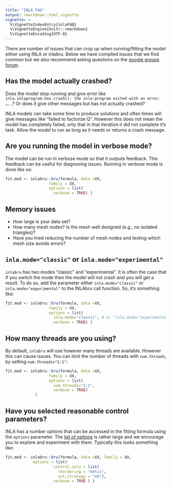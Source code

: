```yaml
---
title: "INLA FAQ"
output: rmarkdown::html_vignette
vignette: >
  %\VignetteIndexEntry{inlaFAQ}
  %\VignetteEngine{knitr::rmarkdown}
  %\VignetteEncoding{UTF-8}
---
```


There are number of issues that can crop up when running/fitting the model either using INLA or inlabru. Below we have compiled issues that we find common but we also recommend asking questions on the [google groups forum](https://groups.google.com/g/r-inla-discussion-group).

## Has the model actually crashed?

Does the model stop running and give error like `inla.inlaprogram.has.crash(): the inla-program exited with an error. …..`? Or does it give other messages but has not actually crashed?

INLA models can take some time to produce solutions and often times will give messages like "failed to factorize Q". However this does not mean the model has completely failed, only that in that iteration it did not complete it's task. Allow the model to run as long as it needs or returns a crash message.

## Are you running the model in verbose mode?

The model can be run in verbose mode so that it outputs feedback. This feedback can be useful for diagnosing issues. Running in verbose mode is done like so:

```r
fit.mod <- inlabru::bru(formula, data =XX,
                   family = XX,
                   options = list(
                     verbose = TRUE) )
```

## Memory issues

- How large is your data set?
- How many mesh nodes? Is the mesh well designed (e.g., no isolated triangles)?
- Have you tried reducing the number of mesh nodes and testing which mesh size avoids errors?
 

## `inla.mode="classic"` or `inla.mode="experimental"`

`inlabru` has two modes "classic" and "experimental". It is often the case that if you switch the mode then the model will not crash and you will get a result. To do so, add the parameter either `inla.mode="classic"` or `inla.mode="experimental"` to the INLAbru call function. So, it’s something like:

```r
fit.mod <- inlabru::bru(formula, data =XX,
                   family = XX,
                   options = list(
                     inla.mode="classic", # or “inla.mode="experimental"
                     verbose = TRUE) )
```

## How many threads are you using?

By default, `inlabru` will use however many threads are available. However this can cause issues. You can limit the number of threads with `num.threads`, by setting `num.threads="1:1"`:

```r
fit.mod <- inlabru::bru(formula, data =XX,
                   family = XX,
                   options = list(
                     num.threads="1:1", 
                     verbose = TRUE) 
             )
```

## Have you selected reasonable control parameters?

INLA has a number options that can be accessed in the fitting formula using the `options` parameter. The [list of options](https://www.rdocumentation.org/packages/inlabru/versions/2.9.0/topics/bru_options) is rather large and we encourage you to explore and experiment with them. Typically this looks something like:

```r
fit.mod <- inlabru::bru(formula, data =XX, family = XX,
            options = list(
                     control.inla = list(
                       reordering = "metis",
                       int.strategy = "eb"),
                     verbose = TRUE ) )
```
